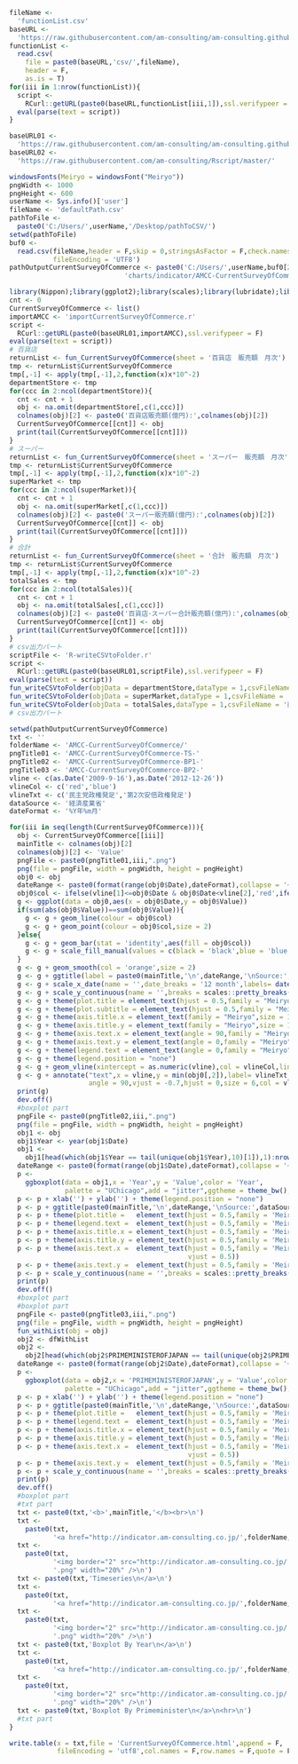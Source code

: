 ```r
fileName <- 
  'functionList.csv'
baseURL <- 
  'https://raw.githubusercontent.com/am-consulting/am-consulting.github.io/master/'
functionList <- 
  read.csv(
    file = paste0(baseURL,'csv/',fileName),
    header = F,
    as.is = T)
for(iii in 1:nrow(functionList)){
  script <- 
    RCurl::getURL(paste0(baseURL,functionList[iii,1]),ssl.verifypeer = F)
  eval(parse(text = script))
}
```

```r
baseURL01 <- 
  'https://raw.githubusercontent.com/am-consulting/am-consulting.github.io/master/'
baseURL02 <- 
  'https://raw.githubusercontent.com/am-consulting/Rscript/master/'
```

```r
windowsFonts(Meiryo = windowsFont("Meiryo"))
pngWidth <- 1000
pngHeight <- 600
userName <- Sys.info()['user']
fileName <- 'defaultPath.csv'
pathToFile <-
  paste0('C:/Users/',userName,'/Desktop/pathToCSV/')
setwd(pathToFile)
buf0 <-
  read.csv(fileName,header = F,skip = 0,stringsAsFactor = F,check.names = F,
           fileEncoding = 'UTF8')
pathOutputCurrentSurveyOfCommerce <- paste0('C:/Users/',userName,buf0[2,1],
                             'charts/indicator/AMCC-CurrentSurveyOfCommerce/')
```

```r
library(Nippon);library(ggplot2);library(scales);library(lubridate);library(ggpubr);library(ggsci);library(ggalt)
cnt <- 0
CurrentSurveyOfCommerce <- list()
importAMCC <- 'importCurrentSurveyOfCommerce.r'
script <-
  RCurl::getURL(paste0(baseURL01,importAMCC),ssl.verifypeer = F)
eval(parse(text = script))
# 百貨店
returnList <- fun_CurrentSurveyOfCommerce(sheet = '百貨店　販売額　月次')
tmp <- returnList$CurrentSurveyOfCommerce
tmp[,-1] <- apply(tmp[,-1],2,function(x)x*10^-2)
departmentStore <- tmp
for(ccc in 2:ncol(departmentStore)){
  cnt <- cnt + 1
  obj <- na.omit(departmentStore[,c(1,ccc)])
  colnames(obj)[2] <- paste0('百貨店販売額(億円):',colnames(obj)[2])
  CurrentSurveyOfCommerce[[cnt]] <- obj
  print(tail(CurrentSurveyOfCommerce[[cnt]]))
}
# スーパー
returnList <- fun_CurrentSurveyOfCommerce(sheet = 'スーパー　販売額　月次')
tmp <- returnList$CurrentSurveyOfCommerce
tmp[,-1] <- apply(tmp[,-1],2,function(x)x*10^-2)
superMarket <- tmp
for(ccc in 2:ncol(superMarket)){
  cnt <- cnt + 1
  obj <- na.omit(superMarket[,c(1,ccc)])
  colnames(obj)[2] <- paste0('スーパー販売額(億円):',colnames(obj)[2])
  CurrentSurveyOfCommerce[[cnt]] <- obj
  print(tail(CurrentSurveyOfCommerce[[cnt]]))
}
# 合計
returnList <- fun_CurrentSurveyOfCommerce(sheet = '合計　販売額　月次')
tmp <- returnList$CurrentSurveyOfCommerce
tmp[,-1] <- apply(tmp[,-1],2,function(x)x*10^-2)
totalSales <- tmp
for(ccc in 2:ncol(totalSales)){
  cnt <- cnt + 1
  obj <- na.omit(totalSales[,c(1,ccc)])
  colnames(obj)[2] <- paste0('百貨店･スーパー合計販売額(億円):',colnames(obj)[2])
  CurrentSurveyOfCommerce[[cnt]] <- obj
  print(tail(CurrentSurveyOfCommerce[[cnt]]))
}
# csv出力パート
scriptFile <- 'R-writeCSVtoFolder.r'
script <-
  RCurl::getURL(paste0(baseURL01,scriptFile),ssl.verifypeer = F)
eval(parse(text = script))
fun_writeCSVtoFolder(objData = departmentStore,dataType = 1,csvFileName = '商業動態統計調査_百貨店')
fun_writeCSVtoFolder(objData = superMarket,dataType = 1,csvFileName = '商業動態統計調査_スーパー')
fun_writeCSVtoFolder(objData = totalSales,dataType = 1,csvFileName = '商業動態統計調査_百貨店スーパー合計')
# csv出力パート
```

```r
setwd(pathOutputCurrentSurveyOfCommerce)
txt <- ''
folderName <- 'AMCC-CurrentSurveyOfCommerce/'
pngTitle01 <- 'AMCC-CurrentSurveyOfCommerce-TS-'
pngTitle02 <- 'AMCC-CurrentSurveyOfCommerce-BP1-'
pngTitle03 <- 'AMCC-CurrentSurveyOfCommerce-BP2-'
vline <- c(as.Date('2009-9-16'),as.Date('2012-12-26'))
vlineCol <- c('red','blue')
vlineTxt <- c('民主党政権発足','第2次安倍政権発足')
dataSource <- '経済産業省'
dateFormat <- '%Y年%m月'
```

```r
for(iii in seq(length(CurrentSurveyOfCommerce))){
  obj <- CurrentSurveyOfCommerce[[iii]]
  mainTitle <- colnames(obj)[2]
  colnames(obj)[2] <- 'Value'
  pngFile <- paste0(pngTitle01,iii,".png")
  png(file = pngFile, width = pngWidth, height = pngHeight)
  obj0 <- obj
  dateRange <- paste0(format(range(obj0$Date),dateFormat),collapse = '~')
  obj0$col <- ifelse(vline[1]<=obj0$Date & obj0$Date<vline[2],'red',ifelse(vline[2]<=obj0$Date,'blue','black'))
  g <- ggplot(data = obj0,aes(x = obj0$Date,y = obj0$Value))
  if(sum(abs(obj0$Value))==sum(obj0$Value)){
    g <- g + geom_line(colour = obj0$col)
    g <- g + geom_point(colour = obj0$col,size = 2)
  }else{
    g <- g + geom_bar(stat = 'identity',aes(fill = obj0$col))
    g <- g + scale_fill_manual(values = c(black = 'black',blue = 'blue',red = 'red'))
  }
  g <- g + geom_smooth(col = 'orange',size = 2)
  g <- g + ggtitle(label = paste0(mainTitle,'\n',dateRange,'\nSource:',dataSource))
  g <- g + scale_x_date(name = '',date_breaks = '12 month',labels= date_format(dateFormat))
  g <- g + scale_y_continuous(name = '',breaks = scales::pretty_breaks(10),sec.axis = dup_axis())
  g <- g + theme(plot.title = element_text(hjust = 0.5,family = "Meiryo",size = 15))
  g <- g + theme(plot.subtitle = element_text(hjust = 0.5,family = "Meiryo",size = 12))
  g <- g + theme(axis.title.x = element_text(family = "Meiryo",size = 16)) 
  g <- g + theme(axis.title.y = element_text(family = "Meiryo",size = 16)) 
  g <- g + theme(axis.text.x = element_text(angle = 90,family = "Meiryo",size = 12,vjust = 0.5)) 
  g <- g + theme(axis.text.y = element_text(angle = 0,family = "Meiryo",size = 16))
  g <- g + theme(legend.text = element_text(angle = 0,family = "Meiryo",size = 16))
  g <- g + theme(legend.position = "none")
  g <- g + geom_vline(xintercept = as.numeric(vline),col = vlineCol,linetype = 2,size = 1)
  g <- g + annotate("text",x = vline,y = min(obj0[,2]),label= vlineTxt,
                    angle = 90,vjust = -0.7,hjust = 0,size = 6,col = vlineCol)
  print(g)
  dev.off()
  #boxplot part
  pngFile <- paste0(pngTitle02,iii,".png")
  png(file = pngFile, width = pngWidth, height = pngHeight)
  obj1 <- obj
  obj1$Year <- year(obj1$Date)
  obj1 <-
    obj1[head(which(obj1$Year == tail(unique(obj1$Year),10)[1]),1):nrow(obj1),]
  dateRange <- paste0(format(range(obj1$Date),dateFormat),collapse = '~')
  p <-
    ggboxplot(data = obj1,x = 'Year',y = 'Value',color = 'Year',
              palette = "UChicago",add = "jitter",ggtheme = theme_bw(),repel = T)
  p <- p + xlab('') + ylab('') + theme(legend.position = "none")
  p <- p + ggtitle(paste0(mainTitle,'\n',dateRange,'\nSource:',dataSource))
  p <- p + theme(plot.title =   element_text(hjust = 0.5,family = 'Meiryo',face = 'plain',size = 15))
  p <- p + theme(legend.text =  element_text(hjust = 0.5,family = 'Meiryo',face = 'plain',size = 15))
  p <- p + theme(axis.title.x = element_text(hjust = 0.5,family = 'Meiryo',face = 'plain',size = 15))
  p <- p + theme(axis.title.y = element_text(hjust = 0.5,family = 'Meiryo',face = 'plain',size = 15))
  p <- p + theme(axis.text.x =  element_text(hjust = 0.5,family = 'Meiryo',face = 'plain',size = 15,angle = 90,
                                             vjust = 0.5))
  p <- p + theme(axis.text.y =  element_text(hjust = 0.5,family = 'Meiryo',face = 'plain',size = 15,angle = 0))
  p <- p + scale_y_continuous(name = '',breaks = scales::pretty_breaks(10),sec.axis = dup_axis())
  print(p)
  dev.off()
  #boxplot part
  #boxplot part
  pngFile <- paste0(pngTitle03,iii,".png")
  png(file = pngFile, width = pngWidth, height = pngHeight)
  fun_withList(obj = obj)
  obj2 <- dfWithList
  obj2 <-
    obj2[head(which(obj2$PRIMEMINISTEROFJAPAN == tail(unique(obj2$PRIMEMINISTEROFJAPAN),10)[1]),1):nrow(obj2),]
  dateRange <- paste0(format(range(obj2$Date),dateFormat),collapse = '~')
  p <-
    ggboxplot(data = obj2,x = 'PRIMEMINISTEROFJAPAN',y = 'Value',color = 'PRIMEMINISTEROFJAPAN',
              palette = "UChicago",add = "jitter",ggtheme = theme_bw(),repel = T)
  p <- p + xlab('') + ylab('') + theme(legend.position = "none")
  p <- p + ggtitle(paste0(mainTitle,'\n',dateRange,'\nSource:',dataSource))
  p <- p + theme(plot.title =   element_text(hjust = 0.5,family = 'Meiryo',face = 'plain',size = 15))
  p <- p + theme(legend.text =  element_text(hjust = 0.5,family = 'Meiryo',face = 'plain',size = 15))
  p <- p + theme(axis.title.x = element_text(hjust = 0.5,family = 'Meiryo',face = 'plain',size = 15))
  p <- p + theme(axis.title.y = element_text(hjust = 0.5,family = 'Meiryo',face = 'plain',size = 15))
  p <- p + theme(axis.text.x =  element_text(hjust = 0.5,family = 'Meiryo',face = 'plain',size = 15,angle = 90,
                                             vjust = 0.5))
  p <- p + theme(axis.text.y =  element_text(hjust = 0.5,family = 'Meiryo',face = 'plain',size = 15,angle = 0))
  p <- p + scale_y_continuous(name = '',breaks = scales::pretty_breaks(10),sec.axis = dup_axis())
  print(p)
  dev.off()
  #boxplot part
  #txt part
  txt <- paste0(txt,'<b>',mainTitle,'</b><br>\n')
  txt <- 
    paste0(txt,
           '<a href="http://indicator.am-consulting.co.jp/',folderName,pngTitle01,iii,'.png">\n')
  txt <- 
    paste0(txt,
           '<img border="2" src="http://indicator.am-consulting.co.jp/',folderName,pngTitle01,iii,
           '.png" width="20%" />\n')
  txt <- paste0(txt,'Timeseries\n</a>\n')
  txt <- 
    paste0(txt,
           '<a href="http://indicator.am-consulting.co.jp/',folderName,pngTitle02,iii,'.png">\n')
  txt <- 
    paste0(txt,
           '<img border="2" src="http://indicator.am-consulting.co.jp/',folderName,pngTitle02,iii,
           '.png" width="20%" />\n')
  txt <- paste0(txt,'Boxplot By Year\n</a>\n')
  txt <- 
    paste0(txt,
           '<a href="http://indicator.am-consulting.co.jp/',folderName,pngTitle03,iii,'.png">\n')
  txt <- 
    paste0(txt,
           '<img border="2" src="http://indicator.am-consulting.co.jp/',folderName,pngTitle03,iii,
           '.png" width="20%" />\n')
  txt <- paste0(txt,'Boxplot By Primeminister\n</a>\n<hr>\n')
  #txt part
}
```

```r
write.table(x = txt,file = 'CurrentSurveyOfCommerce.html',append = F,
            fileEncoding = 'utf8',col.names = F,row.names = F,quote = F)
```
